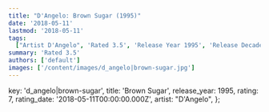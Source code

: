 ```yaml
---
title: "D'Angelo: Brown Sugar (1995)"
date: '2018-05-11'
lastmod: '2018-05-11'
tags:
  ["Artist D'Angelo", 'Rated 3.5', 'Release Year 1995', 'Release Decade 1990']
summary: 'Rated 3.5'
authors: ['default']
images: ['/content/images/d_angelo|brown-sugar.jpg']
---
```


  key: 'd_angelo|brown-sugar',
  title: 'Brown Sugar',
  release_year: 1995,
  rating: 7,
  rating_date: '2018-05-11T00:00:00.000Z',
  artist: "D'Angelo",
};

<MusicRating data={data} />
